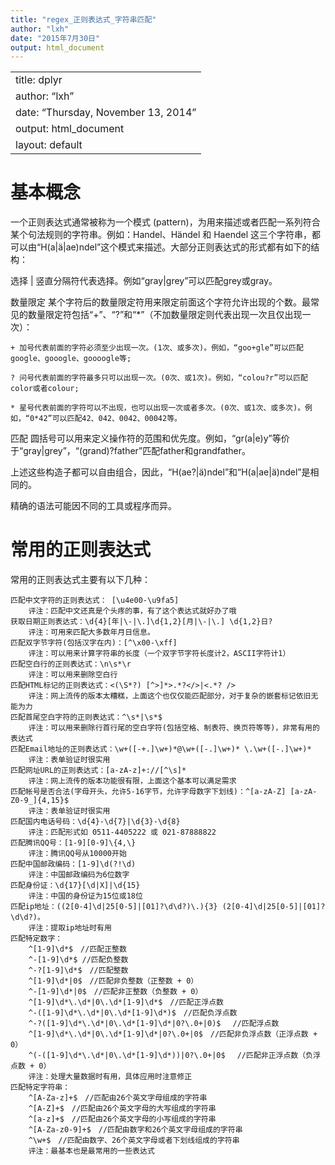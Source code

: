 ---
title: "regex_正则表达式_字符串匹配"
author: "lxh"
date: "2015年7月30日"
output: html_document
---


---
title: dplyr
author: "lxh"
date: "Thursday, November 13, 2014"
output: html_document
layout: default
---

# 基本概念

一个正则表达式通常被称为一个模式 (pattern)，为用来描述或者匹配一系列符合某个句法规则的字符串。例如：Handel、Händel 和 Haendel 这三个字符串，都可以由“H(a|ä|ae)ndel”这个模式来描述。大部分正则表达式的形式都有如下的结构：

选择
    | 竖直分隔符代表选择。例如“gray|grey”可以匹配grey或gray。

数量限定
    某个字符后的数量限定符用来限定前面这个字符允许出现的个数。最常见的数量限定符包括“+”、“?”和“*”（不加数量限定则代表出现一次且仅出现一次）：

    + 加号代表前面的字符必须至少出现一次。(1次、或多次)。例如，“goo+gle”可以匹配google、gooogle、goooogle等;

    ? 问号代表前面的字符最多只可以出现一次。(0次、或1次)。例如，“colou?r”可以匹配color或者colour;

    * 星号代表前面的字符可以不出现，也可以出现一次或者多次。(0次、或1次、或多次)。例如，“0*42”可以匹配42、042、0042、00042等。

匹配
    圆括号可以用来定义操作符的范围和优先度。例如，“gr(a|e)y”等价于“gray|grey”，“(grand)?father”匹配father和grandfather。

上述这些构造子都可以自由组合，因此，“H(ae?|ä)ndel”和“H(a|ae|ä)ndel”是相同的。

精确的语法可能因不同的工具或程序而异。


# 常用的正则表达式

常用的正则表达式主要有以下几种：

    匹配中文字符的正则表达式： [\u4e00-\u9fa5]
        评注：匹配中文还真是个头疼的事，有了这个表达式就好办了哦 
    获取日期正则表达式：\d{4}[年|\-|\.]\d{1,2}[月|\-|\.] \d{1,2}日?
        评注：可用来匹配大多数年月日信息。 
    匹配双字节字符(包括汉字在内)：[^\x00-\xff]
        评注：可以用来计算字符串的长度（一个双字节字符长度计2，ASCII字符计1） 
    匹配空白行的正则表达式：\n\s*\r
        评注：可以用来删除空白行 
    匹配HTML标记的正则表达式：<(\S*?) [^>]*>.*?</>|<.*? />
        评注：网上流传的版本太糟糕，上面这个也仅仅能匹配部分，对于复杂的嵌套标记依旧无能为力 
    匹配首尾空白字符的正则表达式：^\s*|\s*$
        评注：可以用来删除行首行尾的空白字符(包括空格、制表符、换页符等等)，非常有用的表达式 
    匹配Email地址的正则表达式：\w+([-+.]\w+)*@\w+([-.]\w+)* \.\w+([-.]\w+)*
        评注：表单验证时很实用 
    匹配网址URL的正则表达式：[a-zA-z]+://[^\s]*
        评注：网上流传的版本功能很有限，上面这个基本可以满足需求 
    匹配帐号是否合法(字母开头，允许5-16字节，允许字母数字下划线)：^[a-zA-Z] [a-zA-Z0-9_]{4,15}$
        评注：表单验证时很实用 
    匹配国内电话号码：\d{4}-\d{7}|\d{3}-\d{8}
        评注：匹配形式如 0511-4405222 或 021-87888822 
    匹配腾讯QQ号：[1-9][0-9]\{4,\}
        评注：腾讯QQ号从10000开始 
    匹配中国邮政编码：[1-9]\d(?!\d)
        评注：中国邮政编码为6位数字 
    匹配身份证：\d{17}[\d|X]|\d{15}
        评注：中国的身份证为15位或18位 
    匹配ip地址：((2[0-4]\d|25[0-5]|[01]?\d\d?)\.){3} (2[0-4]\d|25[0-5]|[01]?\d\d?)。
        评注：提取ip地址时有用 
    匹配特定数字：
        ^[1-9]\d*$　//匹配正整数
        ^-[1-9]\d*$ //匹配负整数
        ^-?[1-9]\d*$　//匹配整数
        ^[1-9]\d*|0$　//匹配非负整数（正整数 + 0）
        ^-[1-9]\d*|0$　//匹配非正整数（负整数 + 0）
        ^[1-9]\d*\.\d*|0\.\d*[1-9]\d*$　//匹配正浮点数
        ^-([1-9]\d*\.\d*|0\.\d*[1-9]\d*)$　//匹配负浮点数
        ^-?([1-9]\d*\.\d*|0\.\d*[1-9]\d*|0?\.0+|0)$　 //匹配浮点数
        ^[1-9]\d*\.\d*|0\.\d*[1-9]\d*|0?\.0+|0$　//匹配非负浮点数（正浮点数 + 0）
        ^(-([1-9]\d*\.\d*|0\.\d*[1-9]\d*))|0?\.0+|0$ 　//匹配非正浮点数（负浮点数 + 0）
        评注：处理大量数据时有用，具体应用时注意修正 
    匹配特定字符串：
        ^[A-Za-z]+$　//匹配由26个英文字母组成的字符串
        ^[A-Z]+$　//匹配由26个英文字母的大写组成的字符串
        ^[a-z]+$　//匹配由26个英文字母的小写组成的字符串
        ^[A-Za-z0-9]+$　//匹配由数字和26个英文字母组成的字符串
        ^\w+$　//匹配由数字、26个英文字母或者下划线组成的字符串
        评注：最基本也是最常用的一些表达式 
